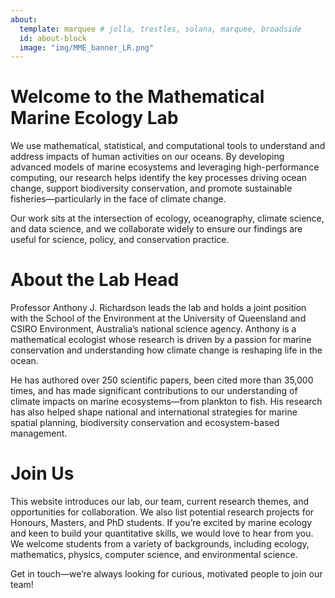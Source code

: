 ```yaml
---
about:
  template: marquee # jolla, trestles, solana, marquee, broadside
  id: about-block
  image: "img/MME_banner_LR.png"
---
```


::: {#about-block}
:::

# Welcome to the Mathematical Marine Ecology Lab
We use mathematical, statistical, and computational tools to understand and address impacts of human activities on our oceans. By developing advanced models of marine ecosystems and leveraging high-performance computing, our research helps identify the key processes driving ocean change, support biodiversity conservation, and promote sustainable fisheries—particularly in the face of climate change.

Our work sits at the intersection of ecology, oceanography, climate science, and data science, and we collaborate widely to ensure our findings are useful for science, policy, and conservation practice.

# About the Lab Head
Professor Anthony J. Richardson leads the lab and holds a joint position with the School of the Environment at the University of Queensland and CSIRO Environment, Australia’s national science agency. Anthony is a mathematical ecologist whose research is driven by a passion for marine conservation and understanding how climate change is reshaping life in the ocean.

He has authored over 250 scientific papers, been cited more than 35,000 times, and has made significant contributions to our understanding of climate impacts on marine ecosystems—from plankton to fish. His research has also helped shape national and international strategies for marine spatial planning, biodiversity conservation and ecosystem-based management.

# Join Us
This website introduces our lab, our team, current research themes, and opportunities for collaboration. We also list potential research projects for Honours, Masters, and PhD students. If you're excited by marine ecology and keen to build your quantitative skills, we would love to hear from you. We welcome students from a variety of backgrounds, including ecology, mathematics, physics, computer science, and environmental science.

Get in touch—we’re always looking for curious, motivated people to join our team!
